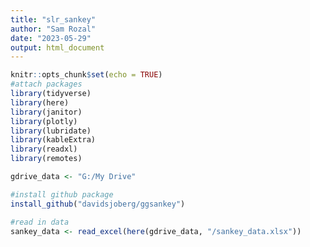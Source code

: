 ```yaml
---
title: "slr_sankey"
author: "Sam Rozal"
date: "2023-05-29"
output: html_document
---
```



```r
knitr::opts_chunk$set(echo = TRUE)
#attach packages
library(tidyverse)
library(here)
library(janitor)
library(plotly)
library(lubridate)
library(kableExtra)
library(readxl)
library(remotes)

gdrive_data <- "G:/My Drive"

```

```r
#install github package
install_github("davidsjoberg/ggsankey")
```

```r
#read in data
sankey_data <- read_excel(here(gdrive_data, "/sankey_data.xlsx"))
```



